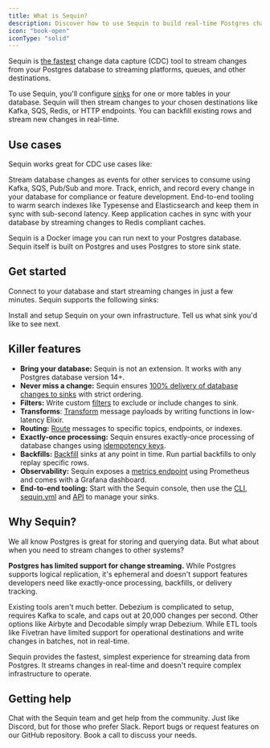 ```yaml
---
title: What is Sequin?
description: Discover how to use Sequin to build real-time Postgres change data capture pipelines.
icon: "book-open"
iconType: "solid"
---
```


Sequin is [the fastest](/performance) change data capture (CDC) tool to stream changes from your Postgres database to streaming platforms, queues, and other destinations.

To use Sequin, you'll configure [sinks](/reference/sinks/overview) for one or more tables in your database. Sequin will then stream changes to your chosen destinations like Kafka, SQS, Redis, or HTTP endpoints. You can backfill existing rows and stream new changes in real-time.

## Use cases

Sequin works great for CDC use cases like:

<CardGroup cols={2}>
  <Card title="Streaming events" icon="arrow-right" href="/how-to/trigger-automated-workflows">
    Stream database changes as events for other services to consume using Kafka, SQS, Pub/Sub and more.
  </Card>
  <Card title="Audit logging" icon="clipboard-list" href="/how-to/create-audit-logs">
    Track, enrich, and record every change in your database for compliance or feature development.
  </Card>
  <Card title="Search indexing" icon="magnifying-glass" href="/how-to/sync-search-indexes">
    End-to-end tooling to warm search indexes like Typesense and Elasticsearch and keep them in sync with sub-second latency.
  </Card>
  <Card title="Managing caches" icon="memory" href="/how-to/maintain-caches">
    Keep application caches in sync with your database by streaming changes to Redis compliant caches.
  </Card>
</CardGroup>

Sequin is a Docker image you can run next to your Postgres database. Sequin itself is built on Postgres and uses Postgres to store sink state.

## Get started

Connect to your database and start streaming changes in just a few minutes. Sequin supports the following sinks:

<Card title="Run Sequin" icon="docker" href="/running-sequin" horizontal>
    Install and setup Sequin on your own infrastructure.
</Card>

<CardGroup cols={4}>
  <Card title="Azure Event Hubs" img="/images/introduction/azure.png" href="/quickstart/azure-event-hubs" />
  <Card title="AWS SQS" img="/images/introduction/sqs.png" href="/quickstart/sqs" />
  <Card title="AWS SNS" img="/images/introduction/sns.png" href="/quickstart/sns" />
  <Card title="AWS Kinesis" img="/images/introduction/kinesis.png" href="/quickstart/kinesis" />
  <Card title="Elasticsearch" img="/images/introduction/elastic.png" href="/quickstart/elasticsearch" />
  <Card title="GCP Pub/Sub" img="/images/introduction/pub-sub.png" href="/quickstart/gcp-pubsub" />
  <Card title="Kafka" img="/images/introduction/kafka.svg" href="/quickstart/kafka" />
  <Card title="Meilisearch" img="/images/introduction/meilisearch.png" href="/quickstart/meilisearch" />
  <Card title="NATS" img="/images/introduction/nats.png" href="/quickstart/nats" />
  <Card title="RabbitMQ" img="/images/introduction/rabbit.png" href="/quickstart/rabbitmq" />
  <Card title="Redis Streams" img="/images/introduction/redis-1.png" href="/quickstart/redis-stream" />
  <Card title="Redis Strings" img="/images/introduction/redis-2.png" href="/quickstart/redis-stream" />
  <Card title="S2" img="/images/introduction/s2.png" href="/quickstart/s2" />
  <Card title="Sequin Stream" img="/images/introduction/sequin-stream.svg" href="/quickstart/sequin-stream" />
  <Card title="Typesense" img="/images/introduction/typesense.png" href="/quickstart/typesense" />
  <Card title="Webhooks" img="/images/introduction/webhook.png" href="/quickstart/webhooks" />
</CardGroup>

<Card title="More coming soon" icon="plus" href="https://github.com/sequinstream/sequin/issues" horizontal >
    Tell us what sink you'd like to see next.
</Card>

## Killer features

- **Bring your database:** Sequin is not an extension. It works with any Postgres database version 14+.
- **Never miss a change:** Sequin ensures [100% delivery of database changes to sinks](/concepts/consistency-model) with strict ordering.
- **Filters:** Write custom [filters](/reference/filters) to exclude or include changes to sink.
- **Transforms**: [Transform](/reference/transforms) message payloads by writing functions in low-latency Elixir.
- **Routing:** [Route](/reference/routing) messages to specific topics, endpoints, or indexes.
- **Exactly-once processing:** Sequin ensures exactly-once processing of database changes using [idempotency keys](/reference/messages#idempotency).
- **Backfills:** [Backfill](/reference/backfills) sinks at any point in time. Run partial backfills to only replay specific rows.
- **Observability:** Sequin exposes a [metrics endpoint](/reference/metrics) using Prometheus and comes with a Grafana dashboard.
- **End-to-end tooling:** Start with the Sequin console, then use the [CLI](/reference/cli), [sequin.yml](/reference/sequin-yaml) and [API](/management-api/introduction) to manage your sinks.

## Why Sequin?

We all know Postgres is great for storing and querying data. But what about when you need to stream changes to other systems?

**Postgres has limited support for change streaming.** While Postgres supports logical replication, it's ephemeral and doesn't support features developers need like exactly-once processing, backfills, or delivery tracking.

Existing tools aren't much better. Debezium is complicated to setup, requires Kafka to scale, and caps out at 20,000 changes per second. Other options like Airbyte and Decodable simply wrap Debezium. While ETL tools like Fivetran have limited support for operational destinations and write changes in batches, not in real-time.

Sequin provides the fastest, simplest experience for streaming data from Postgres. It streams changes in real-time and doesn't require complex infrastructure to operate.

## Getting help

<Card title="Join our Discord" icon="discord" href="https://discord.gg/BV8wFXvNtY" horizontal>
  Chat with the Sequin team and get help from the community.
</Card>
<Card title="Join our Slack" icon="slack" href="https://join.slack.com/t/sequin-community/shared_invite/zt-37begzach-4aUwR5xt_XgivdvctZDemA" horizontal>
  Just like Discord, but for those who prefer Slack.
</Card>
<Card title="Open an issue" icon="github" href="https://github.com/sequinstream/sequin" horizontal>
  Report bugs or request features on our GitHub repository.
</Card>
<Card title="Schedule a call" icon="phone" href="https://calendly.com/sequin_io/vip-meeting" horizontal>
  Book a call to discuss your needs.
</Card>
